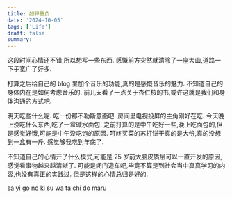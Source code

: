 ```yaml
---
title: 如释重负
date: '2024-10-05'
tags: ['Life']
draft: false
summary:
---
```


这段时间心情还不错,所以想写一些东西.
感慨前方突然就清除了一座大山,道路一下子宽广了好多.

打算之后给自己的 blog 里加个音乐的功能,真的是感慨音乐的魅力. 不知道自己的身体内在是如何考虑音乐的. 前几天看了一点关于杏仁核的书,或许这就是我们和身体沟通的方式吧.

明天吃些什么呢. 吃一份那不勒斯意面吧. 房间里电视投屏的主角刚好在吃. 今天晚上没吃什么东西,吃了一盒碱水面包. 之前打算的是中午吃好一些,晚上吃面包的,但是感觉好饿,可能是中午没吃饱的原因. 叮咚买菜的苏打饼干真的是大份,真的没想到一盒有一斤. 感觉够我吃到年底了.

不知道自己的心情开了什么模式,可能是 25 岁前大脑皮质层可以一直开发的原因, 感觉看事物越来越清晰了. 可能是闭门造车吧,毕竟不算是到社会当中真真学习的内容,也没有真正的实践过. 但是这样的心情总归是好的.

sa yi go no ki su wa
ta chi do maru
